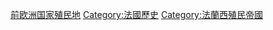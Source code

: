 {{Commonscat|Former colonies of France}}

[[Category:前欧洲国家殖民地|]]
[[Category:法國歷史|Category:法國歷史]]
[[Category:法蘭西殖民帝國|Category:法蘭西殖民帝國]]